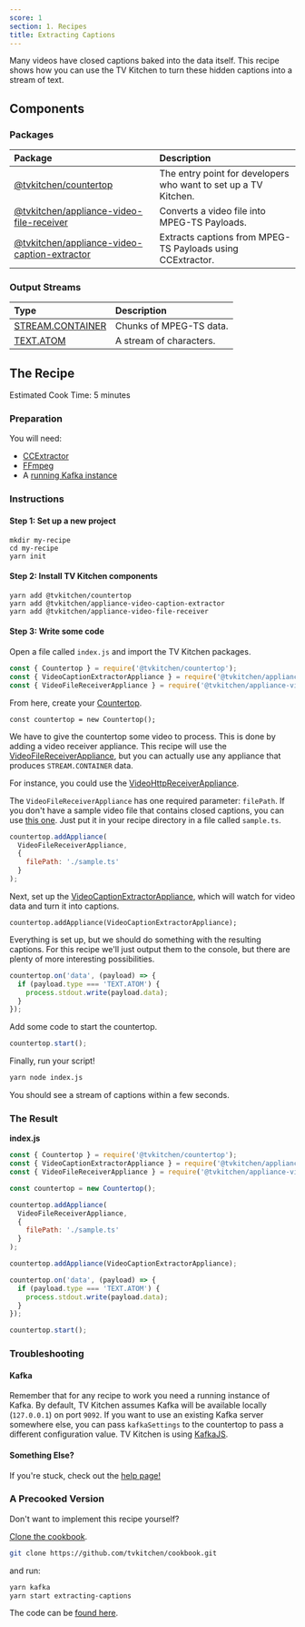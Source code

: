 ```yaml
---
score: 1
section: 1. Recipes
title: Extracting Captions
---
```


Many videos have closed captions baked into the data itself. This recipe shows how you can use the TV Kitchen to turn these hidden captions into a stream of text.

## Components
### Packages

| **Package** | **Description** |
| :-- | :-- |
| [@tvkitchen/countertop](https://www.npmjs.com/package/@tvkitchen/countertop) | The entry point for developers who want to set up a TV Kitchen. |
| [@tvkitchen/appliance-video-file-receiver](https://www.npmjs.com/package/@tvkitchen/appliance-video-file-receiver) | Converts a video file into MPEG-TS Payloads. |
| [@tvkitchen/appliance-video-caption-extractor](https://www.npmjs.com/package/@tvkitchen/appliance-video-caption-extractor) | Extracts captions from MPEG-TS Payloads using CCExtractor. |

### Output Streams

| **Type** | **Description** |
| :-- | :-- |
| [STREAM.CONTAINER]() | Chunks of MPEG-TS data. |
| [TEXT.ATOM]() | A stream of characters. |

## The Recipe
Estimated Cook Time: 5 minutes

### Preparation
You will need:

- [CCExtractor](https://ccextractor.org/)
- [FFmpeg](https://ffmpeg.org/)
- A [running Kafka instance](running-kafka)

### Instructions
#### Step 1: Set up a new project

```
mkdir my-recipe
cd my-recipe
yarn init
```

#### Step 2: Install TV Kitchen components

```
yarn add @tvkitchen/countertop
yarn add @tvkitchen/appliance-video-caption-extractor
yarn add @tvkitchen/appliance-video-file-receiver
```

#### Step 3: Write some code

Open a file called `index.js` and import the TV Kitchen packages.

```javascript
const { Countertop } = require('@tvkitchen/countertop');
const { VideoCaptionExtractorAppliance } = require('@tvkitchen/appliance-video-caption-extractor');
const { VideoFileReceiverAppliance } = require('@tvkitchen/appliance-video-file-receiver');
```

From here, create your [Countertop](https://www.npmjs.com/package/@tvkitchen/countertop).

```
const countertop = new Countertop();
```

We have to give the countertop some video to process. This is done by adding a video receiver appliance. This recipe will use the [VideoFileReceiverAppliance](https://www.npmjs.com/package/@tvkitchen/appliance-video-file-receiver), but you can actually use any appliance that produces `STREAM.CONTAINER` data.

For instance, you could use the [VideoHttpReceiverAppliance](https://www.npmjs.com/package/@tvkitchen/appliance-video-http-receiver).

The `VideoFileReceiverAppliance` has one required parameter: `filePath`. If you don't have a sample video file that contains closed captions, you can use [this one](https://github.com/tvkitchen/cookbook/blob/master/recipes/extracting-captions/data/sample.ts). Just put it in your recipe directory in a file called `sample.ts`.

```javascript
countertop.addAppliance(
  VideoFileReceiverAppliance,
  {
    filePath: './sample.ts'
  }
);
```

Next, set up the [VideoCaptionExtractorAppliance](https://www.npmjs.com/package/@tvkitchen/appliance-video-caption-extractor), which will watch for video data and turn it into captions.

```
countertop.addAppliance(VideoCaptionExtractorAppliance);
```

Everything is set up, but we should do something with the resulting captions.  For this recipe we'll just output them to the console, but there are plenty of more interesting possibilities.

```javascript
countertop.on('data', (payload) => {
  if (payload.type === 'TEXT.ATOM') {
    process.stdout.write(payload.data);
  }
});
```

Add some code to start the countertop.

```javascript
countertop.start();
```

Finally, run your script!

```bash
yarn node index.js
```

You should see a stream of captions within a few seconds.

### The Result

**index.js**
```javascript
const { Countertop } = require('@tvkitchen/countertop');
const { VideoCaptionExtractorAppliance } = require('@tvkitchen/appliance-video-caption-extractor');
const { VideoFileReceiverAppliance } = require('@tvkitchen/appliance-video-file-receiver');

const countertop = new Countertop();

countertop.addAppliance(
  VideoFileReceiverAppliance,
  {
    filePath: './sample.ts'
  }
);

countertop.addAppliance(VideoCaptionExtractorAppliance);

countertop.on('data', (payload) => {
  if (payload.type === 'TEXT.ATOM') {
    process.stdout.write(payload.data);
  }
});

countertop.start();
```

### Troubleshooting

#### Kafka
Remember that for any recipe to work you need a running instance of Kafka. By default, TV Kitchen assumes Kafka will be available locally (`127.0.0.1`) on port `9092`. If you want to use an existing Kafka server somewhere else, you can pass `kafkaSettings` to the countertop to pass a different configuration value. TV Kitchen is using [KafkaJS](https://kafka.js.org/docs/configuration).

#### Something Else?
If you're stuck, check out the [help page!](/help)

### A Precooked Version

Don't want to implement this recipe yourself?

[Clone the cookbook](https://github.com/tvkitchen/cookbook).

```bash
git clone https://github.com/tvkitchen/cookbook.git
```

and run:

```bash
yarn kafka
yarn start extracting-captions
```

The code can be [found here](https://github.com/tvkitchen/cookbook/blob/master/recipes/extracting-captions/src/index.js).
